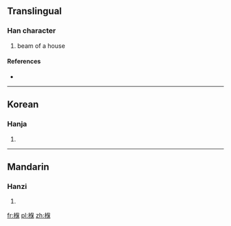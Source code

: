 ==Translingual==

===Han character===
{{Han char|rn=75|rad=木|as=09|sn=13|four=|canj=木人口木 (DORD)}}

# beam of a house

====References====
* {{Han ref|kx=0538.010|dkj=15083|dj=0925.150|hdz=21251.110|uh=693A|ud=26938}}

----

==Korean==

===Hanja===
{{ko-hanja|hangeul=보|eumhun=|rv=bo|mr=po|y=po}}

# {{defn|lang=ko|sort=木09}}

----

==Mandarin==

===Hanzi===
{{cmn-hanzi|pin=[[jiān]] ([[jian1]]), [[xí]] ([[xi2]])|wg=chien<sup>1</sup>, hsi<sup>2</sup>}}

# {{defn|lang=cmn|sort=木09}}

[[fr:椺]]
[[pl:椺]]
[[zh:椺]]